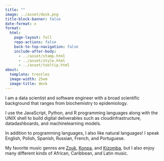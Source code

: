 ```yaml
---
title: ""
image: ../asset/desk.png
title-block-banner: false
date-format: x
format:
  html:
    page-layout: full
    repo-actions: false
    back-to-top-navigation: false
    include-after-body:
      - ../asset/stamp.html
      - ../asset/style.html
      - ../asset/tooltip.html
about:
  template: trestles
  image-width: 25em
  image-title: desk
---
```


I am a data scientist and software engineer with a broad scientific background that ranges from biochemistry to epidemiology.

I use the JavaScript, Python, and R programming languages along with the UNIX shell to build digital deliverables such as cloud[]{.bi .bi-cloud}infrastructure, data[]{.bi .bi-bar-chart-line}dashboards, and machine[]{.bi .bi-robot}learning models.

In addition to programming languages, I also like natural languages! I speak English, Polish, Spanish, Russian, French, and Portuguese.

My favorite music genres are [Zouk](https://en.wikipedia.org/wiki/Zouk#:~:text=a%20musical%20movement%20pioneered%20by%20the%20French%20Antillean%20band%20Kassav%27%20in%20the%20early%201980s), [Konpa](https://en.wikipedia.org/wiki/Compas#:~:text=a%20modern%20m%C3%A9ringue%20dance%20music%20genre%20of%20Haiti), and [Kizomba](https://en.wikipedia.org/wiki/Kizomba#:~:text=a%20social%20dance%20and%20music%20genre%20that%20originated%20in%20Angola%20during%20late%201970s%20to%20early%201980s), but I also enjoy many different kinds of African, Caribbean, and Latin music.
